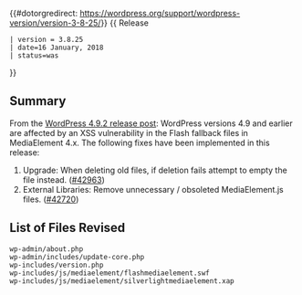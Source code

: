 {{#dotorgredirect: https://wordpress.org/support/wordpress-version/version-3-8-25/}}
{{Languages|
{{en|Version 3.8.25}}
{{ja|Version 3.8.25}}
}}
{{ Release
 | version = 3.8.25
 | date=16 January, 2018
 | status=was
}}

== Summary ==

From the [https://wordpress.org/news/2018/01/wordpress-4-9-2-security-and-maintenance-release/ WordPress 4.9.2 release post]: WordPress versions 4.9 and earlier are affected by an XSS vulnerability in the Flash fallback files in MediaElement 4.x. The following fixes have been implemented in this release:

<ol>
<li>Upgrade: When deleting old files, if deletion fails attempt to empty the file instead. ([https://core.trac.wordpress.org/ticket/42963 #42963])</li>
<li>External Libraries: Remove unnecessary / obsoleted MediaElement.js files. ([https://core.trac.wordpress.org/ticket/42720 #42720])</li>
</ol>

== List of Files Revised ==

<pre>
wp-admin/about.php
wp-admin/includes/update-core.php
wp-includes/version.php
wp-includes/js/mediaelement/flashmediaelement.swf
wp-includes/js/mediaelement/silverlightmediaelement.xap
</pre>